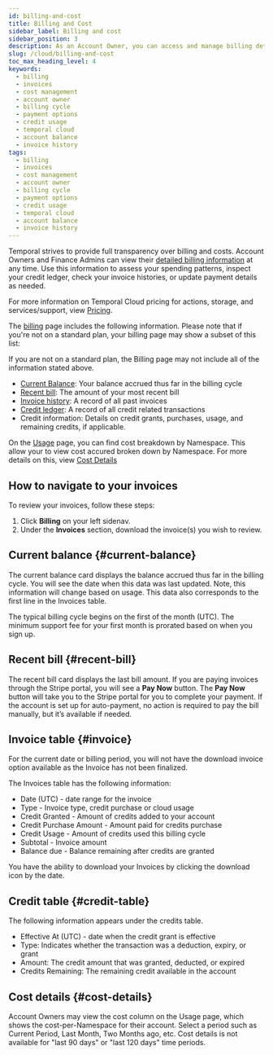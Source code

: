 ```yaml
---
id: billing-and-cost
title: Billing and Cost
sidebar_label: Billing and cost
sidebar_position: 3
description: As an Account Owner, you can access and manage billing details anytime, with invoices available for download on the Billing page. The typical billing cycle begins on the first of the month (UTC).
slug: /cloud/billing-and-cost
toc_max_heading_level: 4
keywords:
  - billing
  - invoices
  - cost management
  - account owner
  - billing cycle
  - payment options
  - credit usage
  - temporal cloud
  - account balance
  - invoice history
tags:
  - billing
  - invoices
  - cost management
  - account owner
  - billing cycle
  - payment options
  - credit usage
  - temporal cloud
  - account balance
  - invoice history
---
```


Temporal strives to provide full transparency over billing and costs.
Account Owners and Finance Admins can view their [detailed billing information](https://cloud.temporal.io/billing) at any time.
Use this information to assess your spending patterns, inspect your credit ledger, check your invoice histories, or update payment details as needed.

For more information on Temporal Cloud pricing for actions, storage, and services/support, view [Pricing](/cloud/pricing).

The [billing](https://cloud.temporal.io/billing) page includes the following information.
Please note that if you're not on a standard plan, your billing page may show a subset of this list:

If you are not on a standard plan, the Billing page may not include all of the information stated above. 

- [Current Balance](#current-balance): Your balance accrued thus far in the billing cycle
- [Recent bill](#recent-bill): The amount of your most recent bill
- [Invoice history](#invoice): A record of all past invoices
- [Credit ledger](#credit-table): A record of all credit related transactions
- Credit information: Details on credit grants, purchases, usage, and remaining credits, if applicable.

On the [Usage](https://cloud.temporal.io/usage) page, you can find cost breakdown by Namespace. This allow your to view cost accured broken down by Namespace. For more details on this, view [Cost Details](#cost-details) 

## How to navigate to your invoices

To review your invoices, follow these steps:

1. Click **Billing** on your left sidenav.
2. Under the **Invoices** section, download the invoice(s) you wish to review.

## Current balance {#current-balance}

The current balance card displays the balance accrued thus far in the billing cycle. You will see the date when this data was last updated. Note, this information will change based on usage. This data also corresponds to the first line in the Invoices table. 

The typical billing cycle begins on the first of the month (UTC). The minimum support fee for your first month is prorated based on when you sign up.

## Recent bill {#recent-bill}

The recent bill card displays the last bill amount. If you are paying invoices through the Stripe portal, you will see a **Pay Now** button. The **Pay Now** button will take you to the Stripe portal for you to complete your payment. If the account is set up for auto-payment, no action is required to pay the bill manually, but it’s available if needed. 

## Invoice table {#invoice}

For the current date or billing period, you will not have the download invoice option available as the Invoice has not been finalized. 

The Invoices table has the following information: 

- Date (UTC) - date range for the invoice
- Type - Invoice type, credit purchase or cloud usage
- Credit Granted - Amount of credits added to your account
- Credit Purchase Amount - Amount paid for credits purchase
- Credit Usage - Amount of credits used this billing cycle
- Subtotal - Invoice amount
- Balance due - Balance remaining after credits are granted

You have the ability to download your Invoices by clicking the download icon by the date. 

## Credit table {#credit-table}

The following information appears under the credits table.

- Effective At (UTC) - date when the credit grant is effective
- Type: Indicates whether the transaction was a deduction, expiry, or grant
- Amount: The credit amount that was granted, deducted, or expired
- Credits Remaining: The remaining credit available in the account


## Cost details {#cost-details}

Account Owners may view the cost column on the Usage page, which shows the cost-per-Namespace for their account.
Select a period such as Current Period, Last Month, Two Months ago, etc.
Cost details is not available for "last 90 days" or "last 120 days" time periods.
